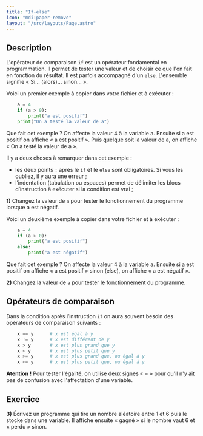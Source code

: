 ```yaml
---
title: "If-else"
icon: "mdi:paper-remove"
layout: "/src/layouts/Page.astro"
---
```


## Description

L'opérateur de comparaison `if` est un opérateur fondamental en programmation.
Il permet de tester une valeur et de choisir ce que l'on fait en fonction du
résultat. Il est parfois accompagné d'un `else`. L'ensemble signifie « Si…
(alors)… sinon… ».

Voici un premier exemple à copier dans votre fichier et à exécuter :

```python
    a = 4
    if (a > 0):
    	print("a est positif")
    print("On a testé la valeur de a")
```

Que fait cet exemple ? On affecte la valeur 4 à la variable a. Ensuite si a
est positif on affiche « a est positif ». Puis quelque soit la valeur de a, on
affiche « On a testé la valeur de a ».

Il y a deux choses à remarquer dans cet exemple :

  * les deux points `:` après le `if` et le `else` sont obligatoires. Si vous les oubliez, il y aura une erreur ;
  * l’indentation (tabulation ou espaces) permet de délimiter les blocs d’instruction à exécuter si la condition est vrai ;

**1)** Changez la valeur de `a` pour tester le fonctionnement du programme
lorsque a est négatif.

Voici un deuxième exemple à copier dans votre fichier et à exécuter :

```python
    a = 4
    if (a > 0):
    	print("a est positif")
    else:
    	print("a est négatif")
```

Que fait cet exemple ? On affecte la valeur 4 à la variable a. Ensuite si a
est positif on affiche « a est positif » sinon (else), on affiche « a est
négatif ».

**2)** Changez la valeur de `a` pour tester le fonctionnement du programme.

## Opérateurs de comparaison

Dans la condition après l’instruction `if` on aura souvent besoin des
opérateurs de comparaison suivants :

```python
    x == y		# x est égal à y
    x != y		# x est différent de y
    x > y		# x est plus grand que y
    x < y		# x est plus petit que y
    x >= y		# x est plus grand que, ou égal à y
    x <= y		# x est plus petit que, ou égal à y
```

**Atention !** Pour tester l'égalité, on utilise deux signes « = » pour qu'il
n'y ait pas de confusion avec l'affectation d'une variable.

## Exercice

**3)** Écrivez un programme qui tire un nombre aléatoire entre 1 et 6 puis le
stocke dans une variable. Il affiche ensuite « gagné » si le nombre vaut 6 et
« perdu » sinon.